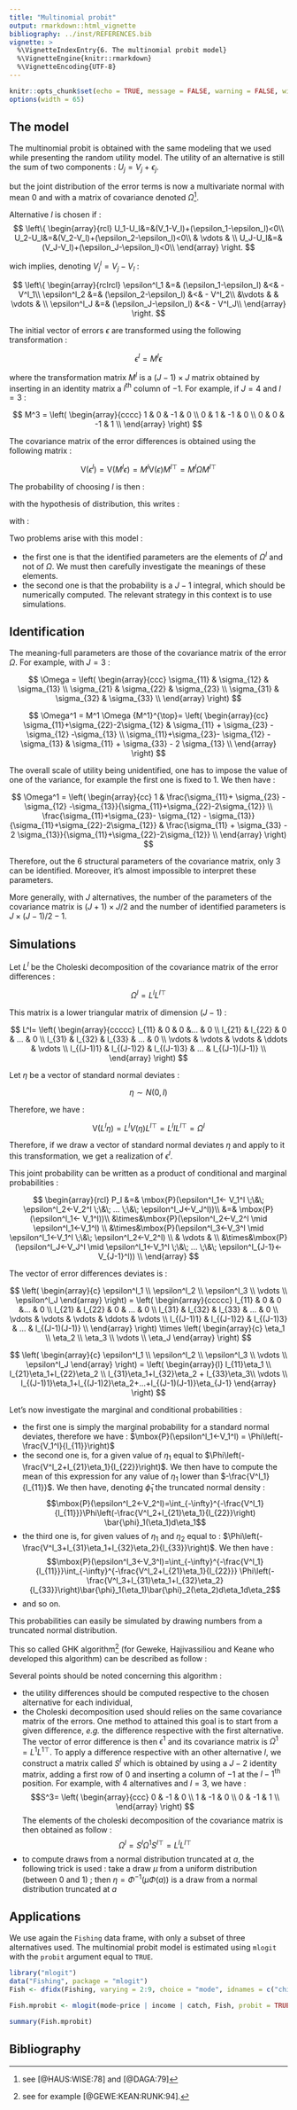 ```yaml
---
title: "Multinomial probit"
output: rmarkdown::html_vignette
bibliography: ../inst/REFERENCES.bib
vignette: >
  %\VignetteIndexEntry{6. The multinomial probit model}
  %\VignetteEngine{knitr::rmarkdown}
  %\VignetteEncoding{UTF-8}
---
```


```r
knitr::opts_chunk$set(echo = TRUE, message = FALSE, warning = FALSE, widtht = 65)
options(width = 65)
```

## The model

The multinomial probit is obtained with the same modeling that we used
while presenting the random utility model. The utility of an
alternative is still the sum of two components : $U_j = V_j +
\epsilon_j$.

but the joint distribution of the error terms is now a multivariate
normal with mean 0 and with a matrix of covariance denoted
$\Omega$^[see [@HAUS:WISE:78] and [@DAGA:79]].

Alternative $l$ is chosen if : 
$$
\left\{
\begin{array}{rcl}
U_1-U_l&=&(V_1-V_l)+(\epsilon_1-\epsilon_l)<0\\
U_2-U_l&=&(V_2-V_l)+(\epsilon_2-\epsilon_l)<0\\
 & \vdots &  \\
U_J-U_l&=&(V_J-V_l)+(\epsilon_J-\epsilon_l)<0\\
\end{array}
\right.
$$

wich implies, denoting $V^l_j=V_j-V_l$ :

$$
\left\{
\begin{array}{rclrcl}
  \epsilon^l_1 &=& (\epsilon_1-\epsilon_l) &<& - V^l_1\\
  \epsilon^l_2 &=& (\epsilon_2-\epsilon_l) &<& - V^l_2\\
  &\vdots & & \vdots &  \\
  \epsilon^l_J &=& (\epsilon_J-\epsilon_l) &<& - V^l_J\\
\end{array}
\right.
$$

The initial vector of errors $\epsilon$ are transformed using the
following transformation :

$$\epsilon^l = M^l \epsilon$$

where the transformation matrix $M^l$ is a $(J-1) \times J$ matrix
obtained by inserting in an identity matrix a $l^{\mbox{th}}$ column
of $-1$. For example, if $J = 4$ and $l = 3$ :

$$
M^3 = 
\left(
\begin{array}{cccc}
1 & 0 & -1 & 0 \\
0 & 1 & -1 & 0 \\
0 & 0 & -1 & 1 \\
\end{array}
\right)
$$

The covariance matrix of the error differences is obtained using the
following matrix :

$$
\mbox{V}\left(\epsilon^l\right)=\mbox{V}\left(M^l\epsilon\right)
=
M^l\mbox{V}\left(\epsilon\right){M^l}^{\top}
=
M^l\Omega{M^l}^{\top}
$$

The probability of choosing $l$ is then :

\begin{equation}
P_l =\mbox{P}(\epsilon^l_1<-V_1^l \;\&\; \epsilon^l_2<-V_2^l \;\&\; ... \; \epsilon^l_J<-V_J^l)
\end{equation}

with the hypothesis of distribution, this writes :

\begin{equation}
P_l = \int_{-\infty}^{-V_1^l}\int_{-\infty}^{-V_2^l}...\int_{-\infty}^{-V_J^l}\phi(\epsilon^l)
d\epsilon^l_1 d\epsilon^l_2... d^l_J
\end{equation}

with :

\begin{equation}
\phi\left(\epsilon^l\right)=\frac{1}{(2\pi)^{(J-1)/2}\mid\Omega^l\mid^{1/2}}
e^{-\frac{1}{2}\epsilon^l{\Omega^l}^{-1}\epsilon^l}
\end{equation}

Two problems arise with this model :

- the first one is that the identified parameters are the elements
  of $\Omega^l$ and not of $\Omega$. We must then carefully investigate
  the meanings of these elements.
- the second one is that the probability is a $J-1$ integral,
  which should be numerically computed. The relevant strategy in this
  context is to use simulations.

## Identification

The meaning-full parameters are those of the covariance matrix of the
error $\Omega$. For example, with $J = 3$ :

$$
\Omega =
\left(
\begin{array}{ccc}
\sigma_{11} & \sigma_{12} & \sigma_{13}  \\
\sigma_{21} & \sigma_{22} & \sigma_{23} \\
\sigma_{31} & \sigma_{32} & \sigma_{33} \\
\end{array}
\right)
$$

$$
\Omega^1 = M^1 \Omega {M^1}^{\top}=
\left(
\begin{array}{cc}
\sigma_{11}+\sigma_{22}-2\sigma_{12} & \sigma_{11} + \sigma_{23} - \sigma_{12} -\sigma_{13} \\
\sigma_{11}+\sigma_{23}- \sigma_{12} - \sigma_{13} & \sigma_{11} + \sigma_{33} - 2 \sigma_{13} \\
\end{array}
\right)
$$

The overall scale of utility being unidentified, one has to impose the
value of one of the variance, for example the first one is fixed to
1. We then have :

$$ \Omega^1 = \left( \begin{array}{cc} 1 & \frac{\sigma_{11}+
\sigma_{23} - \sigma_{12}
-\sigma_{13}}{\sigma_{11}+\sigma_{22}-2\sigma_{12}} \\
\frac{\sigma_{11}+\sigma_{23}- \sigma_{12} -
\sigma_{13}}{\sigma_{11}+\sigma_{22}-2\sigma_{12}} &
\frac{\sigma_{11} + \sigma_{33} - 2
\sigma_{13}}{\sigma_{11}+\sigma_{22}-2\sigma_{12}} \\ \end{array}
\right) 
$$

Therefore, out the 6 structural parameters of the covariance matrix,
only 3 can be identified. Moreover, it's almost impossible to
interpret these parameters.

More generally, with $J$ alternatives, the number of the parameters of
the covariance matrix is $(J+1)\times J/2$ and the number of identified
parameters is $J\times(J-1)/2-1$.

## Simulations

Let $L^l$ be the Choleski decomposition of the covariance matrix of
the error differences :

$$
\Omega^l=L^l {L^l}^{\top}
$$

This matrix is a lower triangular matrix of dimension $(J-1)$ :

$$
L^l=
\left(
\begin{array}{ccccc}
l_{11} & 0 & 0 &... & 0 \\
l_{21} & l_{22} & 0 & ... & 0 \\
l_{31} & l_{32} & l_{33} & ... & 0 \\
\vdots & \vdots & \vdots & \ddots & \vdots \\
l_{(J-1)1} & l_{(J-1)2} & l_{(J-1)3} & ... & l_{(J-1)(J-1)} \\
\end{array}
\right)
$$

Let $\eta$ be a vector of standard normal deviates :

$$
\eta \sim N(0, I)
$$

Therefore, we have :

$$
\mbox{V}\left(L^l\eta\right)=L^lV(\eta){L^l}^{\top}=L^lI{L^l}^{\top}=\Omega^l
$$

Therefore, if we draw a vector of standard normal deviates $\eta$ and
apply to it this transformation, we get a realization of $\epsilon^l$.

This joint probability can be written as a product of conditional and
marginal probabilities :

$$
\begin{array}{rcl}
  P_l &=& \mbox{P}(\epsilon^l_1<- V_1^l \;\&\; \epsilon^l_2<-V_2^l \;\&\; ... \;\&\; \epsilon^l_J<-V_J^l))\\
  &=& \mbox{P}(\epsilon^l_1<- V_1^l))\\
  &\times&\mbox{P}(\epsilon^l_2<-V_2^l \mid \epsilon^l_1<-V_1^l) \\
  &\times&\mbox{P}(\epsilon^l_3<-V_3^l \mid \epsilon^l_1<-V_1^l \;\&\; \epsilon^l_2<-V_2^l) \\
  & \vdots & \\
  &\times&\mbox{P}(\epsilon^l_J<-V_J^l \mid \epsilon^l_1<-V_1^l \;\&\; ... \;\&\; \epsilon^l_{J-1}<-V_{J-1}^l)) \\
\end{array}
$$

The vector of error differences deviates is :

$$
\left(
\begin{array}{c}
  \epsilon^l_1 \\ \epsilon^l_2 \\ \epsilon^l_3 \\ \vdots \\ \epsilon^l_J
\end{array}
\right)
=
\left(
\begin{array}{ccccc}
l_{11} & 0 & 0 &... & 0 \\
l_{21} & l_{22} & 0 & ... & 0 \\
l_{31} & l_{32} & l_{33} & ... & 0 \\
\vdots & \vdots & \vdots & \ddots & \vdots \\
l_{(J-1)1} & l_{(J-1)2} & l_{(J-1)3} & ... & l_{(J-1)(J-1)} \\
\end{array}
\right)
\times
\left(
\begin{array}{c}
\eta_1 \\ \eta_2 \\ \eta_3 \\ \vdots \\ \eta_J
\end{array}
\right)
$$


$$
\left(
\begin{array}{c}
  \epsilon^l_1 \\ \epsilon^l_2 \\ \epsilon^l_3 \\ \vdots \\ \epsilon^l_J
\end{array}
\right)
=
\left(
\begin{array}{l}
l_{11}\eta_1 \\ 
l_{21}\eta_1+l_{22}\eta_2 \\ 
l_{31}\eta_1+l_{32}\eta_2 + l_{33}\eta_3\\ 
\vdots \\ 
l_{(J-1)1}\eta_1+l_{(J-1)2}\eta_2+...+l_{(J-1)(J-1)}\eta_{J-1}
\end{array}
\right)
$$

Let's now investigate the marginal and conditional probabilities : 

- the first one is simply the marginal probability for a standard
  normal deviates, therefore we have :
  $\mbox{P}(\epsilon^l_1<-V_1^l) = \Phi\left(-\frac{V_1^l}{l_{11}}\right)$
- the second one is, for a given value of $\eta_1$ equal to
  $\Phi\left(-\frac{V^l_2+l_{21}\eta_1}{l_{22}}\right)$. We then have to compute the
  mean of this expression for any value of $\eta_1$ lower than
  $-\frac{V^l_1}{l_{11}}$. We then have, denoting $\bar{\phi}_1$ the truncated
  normal density :
  $$\mbox{P}(\epsilon^l_2<-V_2^l)=\int_{-\infty}^{-\frac{V^l_1}{l_{11}}}\Phi\left(-\frac{V^l_2+l_{21}\eta_1}{l_{22}}\right)
  \bar{\phi}_1(\eta_1)d\eta_1$$
- the third one is, for given values of $\eta_1$ and $\eta_2$
  equal to :
  $\Phi\left(-\frac{V^l_3+l_{31}\eta_1+l_{32}\eta_2}{l_{33}}\right)$. We
  then have :
  $$\mbox{P}(\epsilon^l_3<-V_3^l)=\int_{-\infty}^{-\frac{V^l_1}{l_{11}}}\int_{-\infty}^{-\frac{V^l_2+l_{21}\eta_1}{l_{22}}}
  \Phi\left(-\frac{V^l_3+l_{31}\eta_1+l_{32}\eta_2}{l_{33}}\right)\bar{\phi}_1(\eta_1)\bar{\phi}_2(\eta_2)d\eta_1d\eta_2$$
- and so on. 


This probabilities can easily be simulated by drawing numbers from a
truncated normal distribution.

This so called GHK algorithm^[see for example
  [@GEWE:KEAN:RUNK:94].] (for Geweke, Hajivassiliou and Keane who
developed this algorithm) can be described as follow :

\begin{enumerate}
- compute $\Phi\left(-\frac{V_1^l}{l_{11}}\right)$
- draw a number called $\eta_1^r$ from a standard normal
  distribution upper-truncated at $-\frac{V_1^l}{l_{11}}$ and compute
  $\Phi\left(-\frac{V^l_2+l_{21}\eta_1^r}{l_{22}}\right)$
- draw a number called $\eta_2^r$ from a standard normal
  distribution upper-truncated at
  $-\frac{V^l_2+l_{21}\eta_1^r}{l_{22}}$ and compute
  $\Phi\left(-\frac{V^l_3+l_{31}\eta_1^r+l_{32}\eta_2^r}{l_{33}}\right)$
- $...$ draw a number called $\eta_{J-1}^r$ from a standard
  normal distribution upper-truncated at $-\frac{V^l_{J-1}+l_{(J-1)1}\eta_1^r+... V^l_{J-1}+l_{(J-1)(J-2)}\eta_{J-2}^r}{l_{(J-1)(J-1)}}$
- multiply all these probabilities and get a realization of the
  probability called $P^r_l$.
- repeat all these steps many times and average all these
  probabilities ; this average is an estimation of the probability :
  $\bar{P}_l = \sum_{r=1}^R P^r_l/R$.
\end{enumerate}

Several points should be noted concerning this algorithm :

- the utility differences should be computed respective to the
  chosen alternative for each individual,
- the Choleski decomposition used should relies on the same
  covariance matrix of the errors. One method to attained this goal is
  to start from a given difference, *e.g.* the difference
  respective with the first alternative. The vector of error
  difference is then $\epsilon^1$ and its covariance matrix is
  $\Omega^1=L^1{L^1}^{\top}$. To apply a difference respective with an
  other alternative $l$, we construct a matrix called $S^l$ which is
  obtained by using a $J-2$ identity matrix, adding a first row of 0
  and inserting a column of $-1$ at the $l-1^{\mbox{th}}$
  position. For example, with 4 alternatives and $l=3$, we have :
  $$S^3=
  \left(
    \begin{array}{ccc}
      0 & -1 & 0 \\
      1 & -1 & 0 \\
      0 & -1 & 1 \\
    \end{array}
  \right)
  $$
  The elements of the choleski decomposition of the covariance matrix
  is then obtained as follow :
  $$
  \Omega^l = S^l \Omega^1 {S^l}^{\top}=L^l {L^l}^{\top}
  $$
- to compute draws from a normal distribution truncated at $a$,
  the following trick is used : take a draw $\mu$ from a uniform
  distribution (between 0 and 1) ; then $\eta = \Phi^{-1}\left(\mu
    \Phi(a)\right)$ is a draw from a normal distribution truncated at
  $a$

## Applications

We use again the `Fishing` data frame, with only a subset of three
alternatives used. The multinomial probit model is estimated using
`mlogit` with the `probit` argument equal to `TRUE`.

```r
library("mlogit")
data("Fishing", package = "mlogit")
Fish <- dfidx(Fishing, varying = 2:9, choice = "mode", idnames = c("chid", "alt"))
``` 


```r
Fish.mprobit <- mlogit(mode~price | income | catch, Fish, probit = TRUE, alt.subset=c('beach', 'boat','pier'))
```

```r
summary(Fish.mprobit)
``` 

## Bibliography

